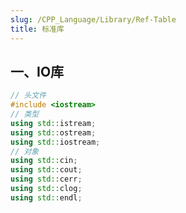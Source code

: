 ```yaml
---
slug: /CPP_Language/Library/Ref-Table
title: 标准库
---
```


## 一、IO库

```c++
// 头文件
#include <iostream>
// 类型
using std::istream;
using std::ostream;
using std::iostream;
// 对象
using std::cin;
using std::cout;
using std::cerr;
using std::clog;
using std::endl;
```

